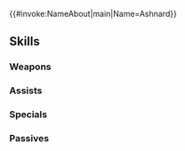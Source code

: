{{#invoke:NameAbout|main|Name=Ashnard}}{{HeroPage Tabs}}
{{Hero Infobox
|Name=Ashnard
|Title=Mad King
|WeaponType=Red Sword
|Origin=Fire Emblem: Path of Radiance
|Gender=Male
|MoveType=Flying
|actorJP=日野聡
|actorEN=Brook Chalmers
|artist=Daisuke Izuka
|additionDate=May 7, 2020
|releaseDate=2020-05-09
|TagID=暴走アシュナード
|InternalID=519
|Properties=fallen,ghb,limited
|cv1=8
|cv2=2900100
|description=The thirteenth ruler of Daein. Plotting to wield his power to rule without opposition, he plunges the whole continent of Tellius into war. Appears in Fire Emblem: Path of Radiance.
}}
{{Stats Page
|Lv1HP=17|Lv1ATK=9|Lv1SPD=6|Lv1DEF=9|Lv1RES=9
|GRHP=60|GRATK=65|GRSPD=35|GRDEF=60|GRRES=50
}}
==Skills==
===Weapons===
{{Weapons Table
|weapon1=Iron Sword
|weapon1Default=1
|weapon1Unlock=1
|weapon2=Steel Sword
|weapon2Default=2
|weapon2Unlock=2
|weapon3=Silver Sword
|weapon3Default=4
|weapon3Unlock=3
|weapon4=Gurgurant
|weapon4Default=5
|weapon4Unlock=5
}}
===Assists===
{{Assists Table
}}
===Specials===
{{Specials Table
|special1=Dragon Gaze
|special1Default=4
|special1Unlock=3
|special2=Dragon Fang
|special2Default=
|special2Unlock=4
}}
===Passives===
{{Passives Table
|passiveA1=Distant Def 1
|passiveA2=Distant Def 2
|passiveA3=Distant Def 3
|passiveA1Unlock=3
|passiveA2Unlock=4
|passiveA3Unlock=5
|passiveC1=Even Atk Wave 1
|passiveC2=Even Atk Wave 2
|passiveC3=Even Atk Wave 3
|passiveC1Unlock=1
|passiveC2Unlock=2
|passiveC3Unlock=4
}}
{{Heroes Navbox}}